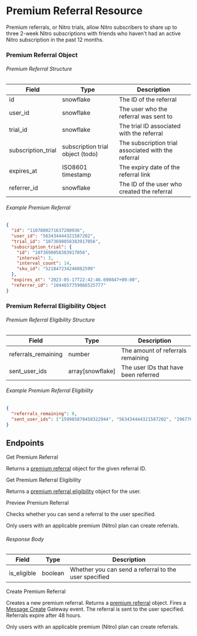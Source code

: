 # Premium Referral Resource

Premium referrals, or Nitro trials, allow Nitro subscribers to share up to three 2-week Nitro subscriptions with friends who haven't had an active Nitro subscription in the past 12 months.

### Premium Referral Object

###### Premium Referral Structure

| Field              | Type                             | Description                                         |
| ------------------ | -------------------------------- | --------------------------------------------------- |
| id                 | snowflake                        | The ID of the referral                              |
| user_id            | snowflake                        | The user who the referral was sent to               |
| trial_id           | snowflake                        | The trial ID associated with the referral           |
| subscription_trial | subscription trial object (todo) | The subscription trial associated with the referral |
| expires_at         | ISO8601 timestamp                | The expiry date of the referral link                |
| referrer_id        | snowflake                        | The ID of the user who created the referral         |

###### Example Premium Referral

```json
{
  "id": "1107800271637200936",
  "user_id": "563434444321587202",
  "trial_id": "1073698058383917056",
  "subscription_trial": {
    "id": "1073698058383917056",
    "interval": 3,
    "interval_count": 14,
    "sku_id": "521847234246082599"
  },
  "expires_at": "2023-05-17T22:42:46.690847+00:00",
  "referrer_id": "1044657759066525777"
}
```

### Premium Referral Eligibility Object

###### Premium Referral Eligibility Structure

| Field               | Type             | Description                          |
| ------------------- | ---------------- | ------------------------------------ |
| referrals_remaining | number           | The amount of referrals remaining    |
| sent_user_ids       | array[snowflake] | The user IDs that have been referred |

###### Example Premium Referral Eligibility

```json
{
  "referrals_remaining": 0,
  "sent_user_ids": ["159985870458322944", "563434444321587202", "296776625432035328"]
}
```

## Endpoints

<RouteHeader method="GET" url="/referrals/{referral.id}">
  Get Premium Referral
</RouteHeader>

Returns a [premium referral](#premium-referral-object) object for the given referral ID.

<RouteHeader method="GET" url="/users/@me/referrals/eligibility">
  Get Premium Referral Eligibility
</RouteHeader>

Returns a [premium referral eligibility](#premium-referral-eligibility-object) object for the user.

<RouteHeader method="POST" url="/users/@me/referrals/{user.id}/preview">
  Preview Premium Referral
</RouteHeader>

Checks whether you can send a referral to the user specified.

<Alert type="info">

Only users with an applicable premium (Nitro) plan can create referrals.

</Alert>

###### Response Body

| Field       | Type    | Description                                           |
| ----------- | ------- | ----------------------------------------------------- |
| is_eligible | boolean | Whether you can send a referral to the user specified |

<RouteHeader method="POST" url="/users/@me/referrals/{user.id}">
  Create Premium Referral
</RouteHeader>

Creates a new premium referral. Returns a [premium referral](premium-referral-object) object. Fires a [Message Create](/topics/gateway-events#message-create) Gateway event. The referral is sent to the user specified. Referrals expire after 48 hours.

<Alert type="info">

Only users with an applicable premium (Nitro) plan can create referrals.

</Alert>
